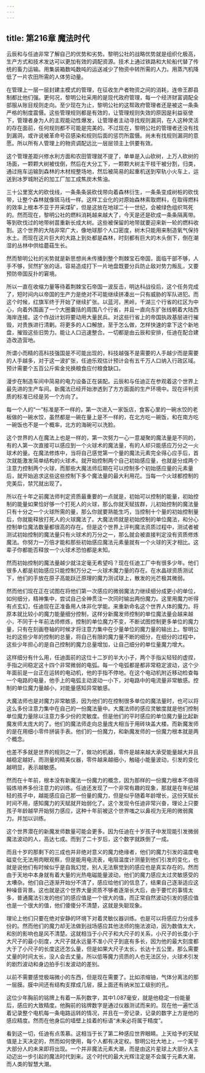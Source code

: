 ```yaml
---
---
---
```

title: 第216章 魔法时代
---



云辰和与任迪非常了解自己的优势和劣势。黎明公社的战略优势就是组织化极高，生产方式和技术发达可以更加有效的调配资源。技术上通过铁路和大轮船代替了传统的畜力运输。用集装箱数吨数吨的运送减少了物资中转所需的人力。用蒸汽机降低了一片农田所需的人体劳动量。

在管理上一层一层封建主模式的管理，在征收生产者物资之间的消耗，连帝王郡县制都比他们强。更何况，黎明公社采用的是现代政府管理，每一个经济财富调配全部服从账目规则走向。至少现在为止，黎明公社的这帮政府管理者还是被这一条条严格的制度震慑。这些管理规则都是有效的，让管理规则失效的原因是利益驱使下，管理者身为人的主观能动性爆发，让管理者主动寻找规则漏洞，在人这种灵活的存在面前，任何规则都不可能是完美的。不过现在，黎明公社的管理者还没有找到漏洞，或许说被革命号召感染和规则后面的惩罚所震慑。尚未有找规则漏洞的意愿。所以所有人管理上的物资调配远比一层层领主上供要有效。

这个管理差距兴修水利方面和农田管理就不提了，单单是入山砍树，上万人砍树的场面，一颗颗大树被伐倒，然后在大分工下，一颗颗大树主干枝干被分割，归类，通过拖车运输到森林的木材规整场地，然后被简易的起重机送到窄轨小火车上，运送到冰罗城附近的加工厂加工成焦炭木焦油。

三十公里宽大的砍伐线，一条条条装砍伐带向着森林衍生，一条条变成树桩的砍伐带，让整个森林就像斑马线一样。这样工业化的对原始森林索取燃料，在取得燃料的效率上根本不亚于开采煤矿，但是这放在地球二十一世纪，会被绿色组织骂死的。然而现在，黎明公社的燃料消耗越来越大了，今天是还是砍成一条条隔离带。等到砍伐过的地带树苗重新长成大树。这些被保留的地带就要迎来新一轮的燃料收割。这个世界的大陆非常广大，像地球那个人口密度，树木只能用来制造氧气保持水土。而现在这片巨大的大路上到处都是森林，时刻都有巨大的木头倒下，倒在潮湿的丛林中供给蘑菇生长。

然而黎明公社的劣势就是新思想尚未传播到整个荆棘宝石帝国，面临干部不够，人手不够，贸然扩张的话，容易造成打下一片地盘既要分兵防止敌对势力叛乱，又要预防帝国反扑的窘境。

所以一直在收缩力量等待着荆棘宝石帝国一波反击，明达科战役后，这个任务完成了，短时间内以帝国的生产力是绝对不可能继续拼凑出一只有威胁的军队进犯。而这个时候，红旗军终于开始了继续扩张。以蓝河，黑岭，千湖三个行省的红区为中心，向着外围画了一个大圈囊括的周围八个行省，并且一直向东扩张线朝着大陆西海岸连接。这个作战计划将要动用大量民兵。对这些行省上的帝国执政基层进行摧毁，对贵族进行清剿。将更多的人口解放，至于怎么做，怎样快速的拿下这个新地盘，摧毁这些旧势力。能让人口迅速整合。一切都是由云辰和安排，任迪在配合建造改造营地。

所谓小而精的高科技强国是不可能出现的，科技越强不是需要的人手越少而是需要的人手越多，对于这一波扩张，任迪乐观估计预计会有五千万人口纳入行政区域。预计需要个五百公斤紫金兑换粮食应付粮食缺口。

漫步在制造车间中简易的电力设备正在装配。云辰和与任迪正在参观着这个世界上最先进的生产车间。新魔法已经开始渗透到了方方面面的生产环境中。现在评判资质的标准已经是另一个方向了。

每一个人的“一”标准是不一样的，第一次进入一家饭店，食客心里的一碗水饺的老板做的一碗水饺，虽然都是一碗在量上是不一样的，在北方吃一碗饭，和在南方吃一碗饭也不是一个概率，北方的海碗可以洗脸。

这个世界的人在魔法上也是一样的，第一次努力一心一意凝聚的魔法量是不同的，有的人第一次直接可以感应到一个火球术的魔法量，有的人却只能感应万分之一火球术的量。在魔法修炼中，当将自己感觉第一个量的魔法元素完全得心应手后，首次就能激发简单结构的火球术。就开始控制两个自己初始感应量，也就是分成两个注意力控制两个火球，而那些大魔法师后期在可以控制多个初始感应量的元素量后，就开始追求这些这些控制下多个魔法量的最大利用花。当每一个火球都控制的完美后，禁咒就出现了。

所以在十年之前魔法师判定资质最重要的一点就是，初始可以控制的能量，初始控制的能量如果恰好够一个打死人的火球，那么你就天赋拔群，儿初始控制的魔法量只有十分之一个火球所需的量，那么你就要熟能生巧，当控制十个量的初始控制量后，你就能释放打死人的火球魔法了。大魔法师就是初始控制的单位魔法，和分心控制单位魔法数量都很高的存在。但是这个世界上评判魔法资质过程中，测试者被测试初始控制的魔法量只有火球术的万分之一，那么就会被直接判定没有资质修炼魔法。你努力一万倍才能和那些初始感应魔法元素量就有一个火球的天才相比。这辈子你都能否释放一个火球术恐怕都是未知。

然而初始控制的魔法量越少就注定毫无希望吗？现在任迪工厂中有很多少年。他们很多人都是初始感应只能控制万分之一火球术魔力量的存在。在水晶球资质测试下，他们的手放在原子高能跃迁原理的魔力测试球上，散发的光芒极其微弱。

然而他们现在正在试图在将他们第一次感应的微弱魔法力继续细分成更小的单位，如何细分，精神集中，尝试自己全神贯注一次同时输出两份魔力。这里用魔力听得有点玄幻，任迪现在正准备用人体非化学能。来重新命名这个世界人体的魔力。将原本就比较小的魔力能量细分控制，这样分新魔发师控制的单位魔法量会越来越小，不同于十年前法师修炼，控制的单位魔力不变，不断试图控制更多单位的魔力量，只有在刻画卷轴的时候才将注意力集中在少量单位的魔力量的输出上。黎明公社的这些少年的控制的总量，将自己有限的魔力量不断的细分，在细分的过程中，这些少年担心的是自己控制的魔力总量增加，让自己细分的单位量魔力增大。

这样细分有什么用，任迪面前的这位十二岁的半大小子，两个手指尖轻轻的虚捏，手指之间稳定这十四个非常微弱的电弧。每一个电弧都是都非常稳定波动，这个少年面前是一台正在运转的电动机，他的手指不停地。在这个电动机附近移动检查每一个电路的电量，他手上的电弧主动波动一小下，对电路中的电流量非常敏感。控制的单位魔力量越小，对能量感知异常敏感。

大魔法师也是对魔力非常敏感，因为他们的在控制很多单位的魔法量时，也可以将这么多份注意力集中在自己的一份魔法量中。大魔法师的感应灵敏度就是他们控制单位魔力量除以注意力多少份的灵敏度。但是他们的平时感应的单位魔力量比起新魔发师太庞大的了。他们的魔法师走向总量庞大相当于用砖块盖大楼。而新魔发师的是在用细小零件拼装手表。他们的一份魔力，和新魔发师的一份魔力根本就是两个概念。

也差不多就是世界的规则之一了，做功的机器，零件是越来越大承受能量越大并且越稳定越好。而测量的精美仪器，零件越来越细小，触碰小能量波动，引发的变化越明显，表示越敏感。

然而在十年前，根本没有新魔法一份魔力的概念，因为那样的一份魔力根本不值得锻炼培养多份注意力的训练。任迪还发现了一个非常有趣的现象，那就是在年纪越轻的孩子中，越能感应自己那一份量的魔力，但是似乎随着年龄增长，这份天赋长时间不用，感知魔力的天赋就开始弱化了。这个发现令任迪非常兴奋，理论上只要孩子年龄越早开始努力感应，这种十年前被这个世界嗤之以鼻视为无用的微弱魔力。并加以训练。

这个世界潜在的新魔发师数量可能会更多。因为任迪在十岁孩子中发现能引发微弱魔法波动的人，高达七成。而到了二十岁后，这个数字就跌倒了一成。

而且十岁的那剩下的三成也并非绝对意义的魔力绝缘者，他们的魔力引发的温度电磁变化无法用肉眼观察，但是能用电流表，电阻温度计测量到他们引发的变化，也就是说他们有时候似乎是自我幻觉，别人无法察觉到的感应也是真实存在的。然而由于天地中本身就有着大量的光热电磁能量波动，他们的魔力感应太过灵敏感受的太嘈杂。他们自己逐渐开始分不清了，感应给他们的信息了，结果自己逐渐适应这种噪音背景。这也就是这个世界大量资质不够者逐渐长大后，由于要忙的事情太多，普通魔法引发的他们的感应值是一个很大的值，而正常自然波动引发的感应值也是一个很大的值，他们傻傻分不清楚，这就是失聪现象。

理论上他们只要在绝对安静的环境下对着灵敏仪器训练。也是可以将感应力分成多份的。然而他们的魔力却无法做到战场感应其他法师的施法波动，因为数值太大，和别的影响也是风不清楚。这就相当于小尺子和大尺子的关系，小尺子的长度小于大尺子的最小刻度，大尺子就永远量不准小尺子到底有多长，因为他的最大刻度都大于了小尺子的长度这还怎么量，但是如果大尺子太长，长达十五公里，那么需要丈量的时间太长，没人会去丈量。所以低等魔力资质的人也无法区分，火球术引发的剧烈波动和身边拍手引发波动的差别。

以前不需要感觉极端微小的东西，但是现在需要了。比如浓缩铀，气体分离法的那一层膜。膜中间还有结构支撑成几层，膜上面还有纳米加工级别的孔。

这位少年胸前的铭牌上有着一系列数字，其中1.087毫安，就是他稳定一份能量后，感应的大致精度。他胸前的铭牌数字是通过仪器测试而来的。现在他一遍忙活着记录整个电机每一条电路运转的情况，并且在一旁记录，记录的数字上方是他的感应精度。然而在他身后的墙壁上挂着的标语“未来必将属于精度”。

看到这一切，任迪有点羡慕。这相当于长了第二种感应世界眼睛。上天给予的天赋值是上天决定的，然而如何使用，每个人都有决定权。黎明公社大地上，一个属于大部分人的未来即将出现。一个并非魔法元素大潮，而是由这片星球上大部分人主动迈出一步引起的魔法时代到来。这个时代的最大光辉注定是不会属于元素大潮，而人类的智慧大潮。